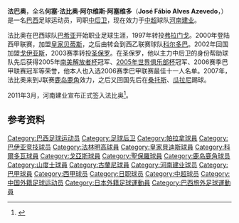 {{Football player infobox 
| playername          = 法巴奥<br />Fabão
| image               = 
| fullname            = José Fábio Alves Azevedo
| dateofbirth         = {{Birth date and age|1976|6|15}} 
| cityofbirth         = [[维拉克鲁斯|维拉克鲁斯]]
| countryofbirth      = [[巴西|巴西]]
| height              = {{height|m=1.87}}
| currentclub         = [[河南建业|河南建业]]
| clubnumber          = 2
| position            = [[后卫_(足球)|中后卫]]
| youthyears          = 1994-1995
| youthclubs          = [[帕拉拿|巴拉纳]]
| years               = 1996-1997<br />1997-1999<br />2000-2001<br />2001<br />2001-2003<br />2003-2006<br />2007<br />2008-2009<br />2010<br />2011-
| clubs               = [[巴伊亚竞技俱乐部|巴希亚]]<br />[[法林明高競賽會|弗拉门戈]]<br />[[皇家贝蒂斯足球俱乐部|皇家贝蒂斯]]<br />[[科尔多瓦足球俱乐部|科爾多瓦]]<br />[[戈亞斯體育會|戈伊亚斯]]<br />[[聖保羅足球會|圣保罗]]<br />[[鹿岛鹿角|鹿岛鹿角]] <br /> [[桑托斯足球俱乐部|桑托斯]]<br />[[瓜拉尼足球俱乐部|瓜拉尼]]<br />[[河南建业|河南建业]]
| caps(goals)         = {{0}}19 (0)<br />{{0}}23 (0)<br />{{0}}16 (0)<br />{{0}}32 (1)<br />{{0}}59 (7)<br />112 (9)<br />{{0}}12 (2)<br />{{0}}18 (0)
| nationalyears       = 
| nationalteam        = 
| nationalcaps(goals) =
| pcupdate            =
| ntupdate            =
}}

'''法巴奥'''，全名'''何塞·法比奥·阿尔维斯·阿塞维多'''（'''José Fábio Alves Azevedo'''，{{bd|1976年|6月15日|catIdx=Fabão}}）是一名[[巴西|巴西]]足球运动员，司职[[后卫_(足球)|中后卫]]，现在效力于[[中超|中超]]球队[[河南建业|河南建业]]。

法比奥在巴西球队[[巴伊亚竞技俱乐部|巴希亚]]开始职业足球生涯，1997年转投[[法林明高競賽會|弗拉门戈]]。2000年登陆西甲联赛，加盟[[皇家贝蒂斯足球俱乐部|皇家贝蒂斯]]，之后由转会到西乙联赛球队[[科尔多瓦足球俱乐部|科尔多巴]]。2002年回国加盟[[戈亞斯體育會|戈伊亚斯]]，2003赛季转投[[聖保羅足球會|圣保罗]]。在圣保罗，他以主力中后卫的身份帮助球队先后获得2005年[[南美解放者杯|南美解放者杯]]冠军、[[2005年世界冠軍球會盃|2005年世界俱乐部杯]]冠军、2006赛季巴甲联赛冠军等荣誉，他本人也入选2006赛季巴甲联赛最佳十一人名单。2007年，法比奥来到J联赛[[鹿岛鹿角|鹿岛鹿角]]效力，之后又回国先后在[[桑托斯足球俱乐部|桑托斯]]、[[瓜拉尼足球俱乐部|瓜拉尼]]踢球。

2011年3月，河南建业宣布正式签入法比奥<ref>{{Cite web |url=http://newpaper.dahe.cn/hnsb/html/2011-03/05/content_471632.htm |title=建业与法比奥正式签约 |access-date=2011-03-06 |archive-date=2021-01-27 |archive-url=https://web.archive.org/web/20210127041651/http://newpaper.dahe.cn/hnsb/html/2011-03/05/content_471632.htm |dead-url=no }}</ref>。

== 参考资料 ==
{{reflist}}
{{2011年中超分类名单河南}}
{{DEFAULTSORT:Fabao}}
[[Category:巴西足球运动员|Category:巴西足球运动员]]
[[Category:足球后卫|Category:足球后卫]]
[[Category:帕拉拿球員|Category:帕拉拿球員]]
[[Category:巴伊亚竞技球员|Category:巴伊亚竞技球员]]
[[Category:法林明高球員|Category:法林明高球員]]
[[Category:皇家貝迪斯球員|Category:皇家貝迪斯球員]]
[[Category:科爾多瓦球員|Category:科爾多瓦球員]]
[[Category:戈亞斯球員|Category:戈亞斯球員]]
[[Category:聖保羅球員|Category:聖保羅球員]]
[[Category:鹿岛鹿角球员|Category:鹿岛鹿角球员]]
[[Category:山度士球員|Category:山度士球員]]
[[Category:古蘭尼球員|Category:古蘭尼球員]]
[[Category:河南建业球员|Category:河南建业球员]]
[[Category:巴甲球員|Category:巴甲球員]]
[[Category:西甲球员|Category:西甲球员]]
[[Category:日职球员|Category:日职球员]]
[[Category:中超球员|Category:中超球员]]
[[Category:中国外籍足球运动员|Category:中国外籍足球运动员]]
[[Category:日本外籍足球運動員|Category:日本外籍足球運動員]]
[[Category:巴西旅外足球運動員|Category:巴西旅外足球運動員]]
